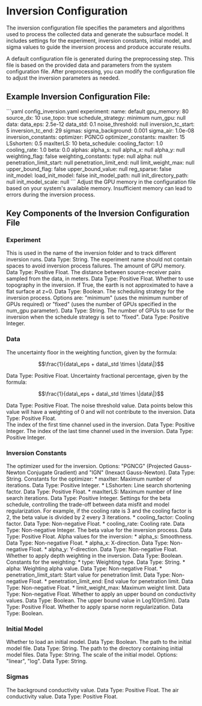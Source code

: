 # Inversion Configuration

The inversion configuration file specifies the parameters and algorithms used to process the collected data and generate the subsurface model. It includes settings for the experiment, inversion constants, initial model, and sigma values to guide the inversion process and produce accurate results.

<Tip>
A default configuration file is generated during the preprocessing step. This file is based on the provided data and parameters from the system configuration file. After preprocessing, you can modify the configuration file to adjust the inversion parameters as needed.
</Tip>

## Example Inversion Configuration File:

<Accordion title="Example Inversion Configuration File:">
  ```yaml config_inversion.yaml
  experiment:
    name: default
    gpu_memory: 80
    source_dx: 10
    use_topo: true    
    schedule_strategy: minimum
    num_gpu: null
  data:
    data_eps: 2.5e-12
    data_std: 0.1
    noise_threshold: null
    inversion_tc_start: 5
    inversion_tc_end: 29
  sigmas:
    sigma_background: 0.001
    sigma_air: 1.0e-08
  inversion_constants:
    optimizer: PGNCG
    optimizer_constants:
      maxIter: 15
      LSshorten: 0.5
      maxIterLS: 10
    beta_schedule:
      cooling_factor: 1.0
      cooling_rate: 1.0
    beta: 0.0
    alphas:
      alpha_s: null
      alpha_x: null
      alpha_y: null
    weighting_flag: false
    weighting_constants:
      type: null
      alpha: null
      penetration_limit_start: null
      penetration_limit_end: null
      limit_weight_max: null
    upper_bound_flag: false
    upper_bound_value: null
    reg_sparse: false
  init_model:
    load_init_model: false
    init_model_path: null
    init_directory_path: null
    init_model_scale: null
  ```
</Accordion>

<Warning>
Adjust the GPU memory in the configuration file based on your system's available memory. Insufficient memory can lead to errors during the inversion process.
</Warning>

## Key Components of the Inversion Configuration File

### Experiment

<AccordionGroup>
  <Accordion title="Experiment Name (name)">
  This is used in the name of the inversion folder and to track different inversion runs. Data Type: String.
  <Warning> The experiment name should not contain spaces to avoid inversion process failures. </Warning>
  </Accordion>
  <Accordion title="GPU Memory (gpu_memory)">
  The amount of GPU memory. Data Type: Positive Float.
  </Accordion>
  <Accordion title="Source Dx (source_dx)">
  The distance between source-receiver pairs sampled from the data, in meters. Data Type: Positive Float.
  </Accordion>  
  <Accordion title="Use Topography (use_topo)">
  Whether to use topography in the inversion. If True, the earth is not approximated to have a flat surface at z=0. Data Type: Boolean.
  </Accordion>  
  <Accordion title="Schedule Strategy (schedule_strategy)">
  The scheduling strategy for the inversion process. Options are: "minimum" (uses the minimum number of GPUs required) or "fixed" (uses the number of GPUs specified in the num_gpu parameter). Data Type: String.
  </Accordion> 
  <Accordion title="Number of GPUs (num_gpu)">
  The number of GPUs to use for the inversion when the schedule strategy is set to "fixed". Data Type: Positive Integer.
  </Accordion>  
</AccordionGroup>

### Data

<AccordionGroup>
  <Accordion title="Data Epsilon (data_eps)">
  The uncertainty floor in the weighting function, given by the formula: 

  $$\frac{1}{data\_eps + data\_std \times \|data\|}$$
  
  Data Type: Positive Float.
  </Accordion>
  <Accordion title="Data Standard Deviation (data_std)">
  Uncertainty fractional percentage, given by the formula: 

  $$\frac{1}{data\_eps + data\_std \times \|data\|}$$
  
  Data Type: Positive Float.
  </Accordion> 
  <Accordion title="Noise Threshold (noise_threshold)">
  The noise threshold value. Data points below this value will have a weighting of 0 and will not contribute to the inversion. Data Type: Positive Float.
  </Accordion>  
  <Accordion title="Inversion Time Channel Start (inversion_tc_start)">
  The index of the first time channel used in the inversion. Data Type: Positive Integer.
  </Accordion>
  <Accordion title="Inversion Time Channel End (inversion_tc_end)">
  The index of the last time channel used in the inversion. Data Type: Positive Integer.
  </Accordion>
</AccordionGroup>

### Inversion Constants

<AccordionGroup>
  <Accordion title="Optimizer (optimizer)">
  The optimizer used for the inversion. Options: "PGNCG" (Projected Gauss-Newton Conjugate Gradient) and "IGN" (Inexact Gauss-Newton). Data Type: String.
  </Accordion>
  <Accordion title="Optimizer Constants (optimizer_constants)">
  Constants for the optimizer:
  * maxIter: Maximum number of iterations. Data Type: Positive Integer.
  * LSshorten: Line search shortening factor. Data Type: Positive Float.
  * maxIterLS: Maximum number of line search iterations. Data Type: Positive Integer.
  </Accordion>
  <Accordion title="Beta Schedule (beta_schedule)">
  Settings for the beta schedule, controlling the trade-off between data misfit and model regularization. For example, if the cooling rate is 3 and the cooling factor is 2, the beta value is divided by 2 every 3 iterations. 
  * cooling_factor: Cooling factor. Data Type: Non-negative Float.
  * cooling_rate: Cooling rate. Data Type: Non-negative Integer.
  </Accordion>
  <Accordion title="Beta (beta)">
  The beta value for the inversion process. Data Type: Positive Float.
  </Accordion>
  <Accordion title="Alphas (alphas)">
  Alpha values for the inversion:
  * alpha_s: Smoothness. Data Type: Non-negative Float.
  * alpha_x: X-direction. Data Type: Non-negative Float.
  * alpha_y: Y-direction. Data Type: Non-negative Float.
  </Accordion>
  <Accordion title="Weighting Flag (weighting_flag)">
  Whether to apply depth weighting in the inversion. Data Type: Boolean.
  </Accordion>
  <Accordion title="Weighting Constants (weighting_constants)">
  Constants for the weighting:
  * type: Weighting type. Data Type: String.
  * alpha: Weighting alpha value. Data Type: Non-negative Float.
  * penetration_limit_start: Start value for penetration limit. Data Type: Non-negative Float.
  * penetration_limit_end: End value for penetration limit. Data Type: Non-negative Float.
  * limit_weight_max: Maximum weight limit. Data Type: Non-negative Float.
  </Accordion>
  <Accordion title="Upper Bound Flag (upper_bound_flag)">
  Whether to apply an upper bound on conductivity values. Data Type: Boolean.
  </Accordion>
  <Accordion title="Upper Bound Value (upper_bound_value)">
  The upper bound value in Log10(mS/m). Data Type: Positive Float.
  </Accordion>
  <Accordion title="Regularization Sparse (reg_sparse)">
  Whether to apply sparse norm regularization. Data Type: Boolean.
  </Accordion>
</AccordionGroup>

### Initial Model

<AccordionGroup>
  <Accordion title="Load Initial Model (load_init_model)">
  Whether to load an initial model. Data Type: Boolean.
  </Accordion>
  <Accordion title="Initial Model Path (init_model_path)">
  The path to the initial model file. Data Type: String.
  </Accordion>
  <Accordion title="Initial Directory Path (init_directory_path)">
  The path to the directory containing initial model files. Data Type: String.
  </Accordion>
  <Accordion title="Initial Model Scale (init_model_scale)">
  The scale of the initial model. Options: "linear", "log". Data Type: String.
  </Accordion>
</AccordionGroup>

### Sigmas

<AccordionGroup>
  <Accordion title="Sigma Background (sigma_background)">
  The background conductivity value. Data Type: Positive Float.
  </Accordion>
  <Accordion title="Sigma Air (sigma_air)">
  The air conductivity value. Data Type: Positive Float.
  </Accordion>
</AccordionGroup>
